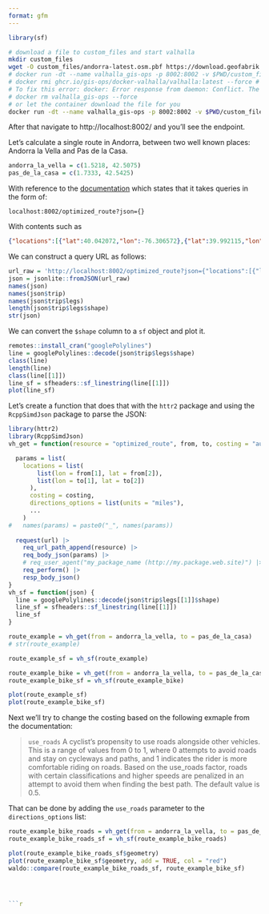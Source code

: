 ```yaml
---
format: gfm
---
```



```r
library(sf)
```

``` bash
# download a file to custom_files and start valhalla
mkdir custom_files
wget -O custom_files/andorra-latest.osm.pbf https://download.geofabrik.de/europe/andorra-latest.osm.pbf
# docker run -dt --name valhalla_gis-ops -p 8002:8002 -v $PWD/custom_files:/custom_files ghcr.io/gis-ops/docker-valhalla/valhalla:latest
# docker rmi ghcr.io/gis-ops/docker-valhalla/valhalla:latest --force # if you want to rebuild the image
# To fix this error: docker: Error response from daemon: Conflict. The container name "/valhalla_gis-ops" is already in use by container "638e172839bd6113bb3c855716a1aa92f076f8fe85e4b0faef190bff0d200c69". You have to remove (or rename) that container to be able to reuse that name.
# docker rm valhalla_gis-ops --force
# or let the container download the file for you
docker run -dt --name valhalla_gis-ops -p 8002:8002 -v $PWD/custom_files:/custom_files -e tile_urls=https://download.geofabrik.de/europe/andorra-latest.osm.pbf ghcr.io/gis-ops/docker-valhalla/valhalla:latest
```

After that navigate to http://localhost:8002/ and you'll see the endpoint.

Let's calculate a single route in Andorra, between two well known places: Andorra la Vella and Pas de la Casa.

```r
andorra_la_vella = c(1.5218, 42.5075)
pas_de_la_casa = c(1.7333, 42.5425)
```

With reference to the [documentation](https://valhalla.github.io/valhalla/api/optimized/api-reference/) which states that it takes queries in the form of:

```
localhost:8002/optimized_route?json={}
```

With contents such as

```json
{"locations":[{"lat":40.042072,"lon":-76.306572},{"lat":39.992115,"lon":-76.781559},{"lat":39.984519,"lon":-76.6956},{"lat":39.996586,"lon":-76.769028},{"lat":39.984322,"lon":-76.706672}],"costing":"auto","directions_options":{"units":"miles"}}
```

We can construct a query URL as follows:

```r
url_raw = 'http://localhost:8002/optimized_route?json={"locations":[{"lon":1.5218,"lat":42.5075},{"lon":1.7333,"lat":42.5425}],"costing":"auto","directions_options":{"units":"miles"}}'
json = jsonlite::fromJSON(url_raw)
names(json)
names(json$trip)
names(json$trip$legs)
length(json$trip$legs$shape)
str(json)
```

We can convert the `$shape` column to a `sf` object and plot it.

```r
remotes::install_cran("googlePolylines")
line = googlePolylines::decode(json$trip$legs$shape)
class(line)
length(line)
class(line[[1]])
line_sf = sfheaders::sf_linestring(line[[1]])
plot(line_sf)
```

Let's create a function that does that with the `httr2` package and using the `RcppSimdJson` package to parse the JSON:

```r
library(httr2)
library(RcppSimdJson)
vh_get = function(resource = "optimized_route", from, to, costing = "auto", url = "http://localhost:8002/", ...) {

  params = list(
    locations = list(
        list(lon = from[1], lat = from[2]),
        list(lon = to[1], lat = to[2])
      ),
      costing = costing,
      directions_options = list(units = "miles"),
      ...
    )
#   names(params) = paste0("_", names(params))
  
  request(url) |> 
    req_url_path_append(resource) |> 
    req_body_json(params) |> 
    # req_user_agent("my_package_name (http://my.package.web.site)") |> 
    req_perform() |> 
    resp_body_json()
}
vh_sf = function(json) {
  line = googlePolylines::decode(json$trip$legs[[1]]$shape)
  line_sf = sfheaders::sf_linestring(line[[1]])
  line_sf
}
```

```r
route_example = vh_get(from = andorra_la_vella, to = pas_de_la_casa)
# str(route_example)
```

```r
route_example_sf = vh_sf(route_example)
```

```r
route_example_bike = vh_get(from = andorra_la_vella, to = pas_de_la_casa, costing = "bicycle")
route_example_bike_sf = vh_sf(route_example_bike)
```

::: {layout-ncol="2"}

```r
plot(route_example_sf)
plot(route_example_bike_sf)
```

:::


Next we'll try to change the costing based on the following exmaple from the documentation:

> `use_roads` 	A cyclist's propensity to use roads alongside other vehicles. This is a range of values from 0 to 1, where 0 attempts to avoid roads and stay on cycleways and paths, and 1 indicates the rider is more comfortable riding on roads. Based on the use_roads factor, roads with certain classifications and higher speeds are penalized in an attempt to avoid them when finding the best path. The default value is 0.5.

That can be done by adding the `use_roads` parameter to the `directions_options` list:

```r
route_example_bike_roads = vh_get(from = andorra_la_vella, to = pas_de_la_casa, costing = "bicycle", costing_options = list(bicycle= list(use_roads = 0.1)))
route_example_bike_roads_sf = vh_sf(route_example_bike_roads)

plot(route_example_bike_roads_sf$geometry)
plot(route_example_bike_sf$geometry, add = TRUE, col = "red")
waldo::compare(route_example_bike_roads_sf, route_example_bike_sf)
```

```r
```

```r
```

```r
```

```r

```r

```
